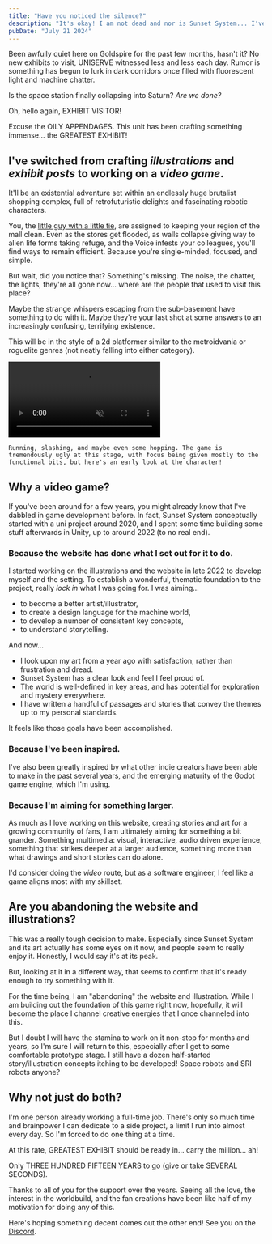 ```yaml
---
title: "Have you noticed the silence?"
description: "It's okay! I am not dead and nor is Sunset System... I've just switched my focus to working on the video game project 🕹️"
pubDate: "July 21 2024"
---
```



Been awfully quiet here on Goldspire for the past few months, hasn't it? No new exhibits to visit, UNISERVE witnessed less and less each day. Rumor is something has begun to lurk in dark corridors once filled with fluorescent light and machine chatter.

Is the space station finally collapsing into Saturn? _Are we done?_

<QuoteRow author={AuthorUniserve} >
Oh, hello again, EXHIBIT VISITOR!

Excuse the OILY APPENDAGES. This unit has been crafting something immense... the GREATEST EXHIBIT!
</QuoteRow>

## I've switched from crafting _illustrations_ and _exhibit posts_ to working on a _video game_.

It'll be an existential adventure set within an endlessly huge brutalist shopping complex, full of retrofuturistic delights and fascinating robotic characters. 

You, the [little guy with a little tie](/posts/little-guy-with-a-little-tie), are assigned to keeping your region of the mall clean. Even as the stores get flooded, as walls collapse giving way to alien life forms taking refuge, and the Voice infests your colleagues, you'll find ways to remain efficient. Because you're single-minded, focused, and simple.

But wait, did you notice that? Something's missing. The noise, the chatter, the lights, they're all gone now... where are the people that used to visit this place? 

Maybe the strange whispers escaping from the sub-basement have something to do with it. Maybe they're your last shot at some answers to an increasingly confusing, terrifying existence.

This will be in the style of a 2d platformer similar to the metroidvania or roguelite genres (not neatly falling into either category).

<video autoplay muted loop class="video">
  <source src="/early_bbm_interfacer_anims.mp4" type="video/mp4" />
</video>

```
Running, slashing, and maybe even some hopping. The game is tremendously ugly at this stage, with focus being given mostly to the functional bits, but here's an early look at the character!
```

## Why a video game?

If you've been around for a few years, you might already know that I've dabbled in game development before. In fact, Sunset System conceptually started with a uni project around 2020, and I spent some time building some stuff afterwards in Unity, up to around 2022 (to no real end).

### Because the website has done what I set out for it to do.

I started working on the illustrations and the website in late 2022 to develop myself and the setting. To establish a wonderful, thematic foundation to the project, really _lock in_ what I was going for. I was aiming... 

- to become a better artist/illustrator, 
- to create a design language for the machine world, 
- to develop a number of consistent key concepts, 
- to understand storytelling.

And now...

- I look upon my art from a year ago with satisfaction, rather than frustration and dread.
- Sunset System has a clear look and feel I feel proud of.
- The world is well-defined in key areas, and has potential for exploration and mystery everywhere.
- I have written a handful of passages and stories that convey the themes up to my personal standards.

It feels like those goals have been accomplished.

### Because I've been inspired.

I've also been greatly inspired by what other indie creators have been able to make in the past several years, and the emerging maturity of the Godot game engine, which I'm using.

### Because I'm aiming for something larger.

As much as I love working on this website, creating stories and art for a growing community of fans, I am ultimately aiming for something a bit grander. Something multimedia: visual, interactive, audio driven experience, something that strikes deeper at a larger audience, something more than what drawings and short stories can do alone.

I'd consider doing the _video_ route, but as a software engineer, I feel like a game aligns most with my skillset.

## Are you abandoning the website and illustrations?

This was a really tough decision to make. Especially since Sunset System and its art actually has some eyes on it now, and people seem to really enjoy it. Honestly, I would say it's at its peak.

But, looking at it in a different way, that seems to confirm that it's ready enough to try something with it.

For the time being, I am "abandoning" the website and illustration. While I am building out the foundation of this game right now, hopefully, it will become the place I channel creative energies that I once channeled into this. 

But I doubt I will have the stamina to work on it non-stop for months and years, so I'm sure I will return to this, especially after I get to some comfortable prototype stage. I still have a dozen half-started story/illustration concepts itching to be developed! Space robots and SRI robots anyone?

## Why not just do both?

I'm one person already working a full-time job. There's only so much time and brainpower I can dedicate to a side project, a limit I run into almost every day. So I'm forced to do one thing at a time. 

<QuoteRow author={AuthorUniserve} >
At this rate, GREATEST EXHIBIT should be ready in... carry the million... ah!

Only THREE HUNDRED FIFTEEN YEARS to go (give or take SEVERAL SECONDS).
</QuoteRow>

Thanks to all of you for the support over the years. Seeing all the love, the interest in the worldbuild, and the fan creations have been like half of my motivation for doing any of this.

Here's hoping something decent comes out the other end! See you on the [Discord](https://discord.gg/aM5SBShUeA).
